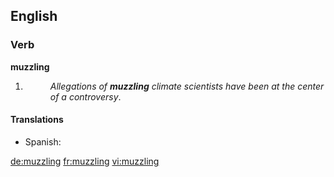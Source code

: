 ==English==

===Verb===
'''muzzling'''

# {{present participle of|[[muzzle]]}}
#: ''Allegations of '''muzzling''' climate scientists have been at the center of a controversy''.

====Translations====
{{trans-top|present participle of muzzle}}
* Spanish: {{t|es|embozamiento}}
{{trans-mid}}
{{trans-bottom}}

[[de:muzzling]]
[[fr:muzzling]]
[[vi:muzzling]]